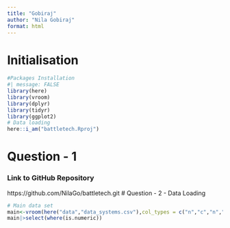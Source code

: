 ```yaml
---
title: "Gobiraj"
author: "Nila Gobiraj"
format: html
---
```


# Initialisation
```r
#Packages Installation
#| message: FALSE
library(here)
library(vroom) 
library(dplyr)
library(tidyr)
library(ggplot2)
# Data loading
here::i_am("battletech.Rproj")

```
# Question - 1 
### Link to GitHub Repository
https://github.com/NilaGo/battletech.git
# Question - 2 - Data Loading
```r
# Main data set
main<-vroom(here("data","data_systems.csv"),col_types = c("n","c","n","n","n","n","n","c"))
main|>select(where(is.numeric))
```

